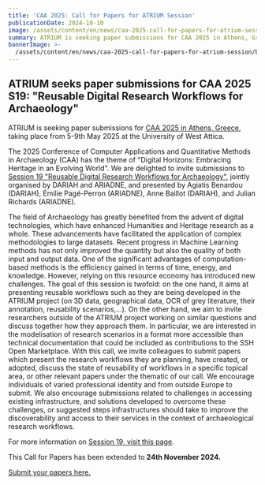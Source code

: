 ```yaml
---
title: 'CAA 2025: Call for Papers for ATRIUM Session'
publicationDate: 2024-10-10
image: /assets/content/en/news/caa-2025-call-for-papers-for-atrium-session/image.jpeg
summary: ATRIUM is seeking paper submissions for CAA 2025 in Athens, Greece.
bannerImage: >-
  /assets/content/en/news/caa-2025-call-for-papers-for-atrium-session/bannerImage.jpg
---
```

## ATRIUM seeks paper submissions for CAA 2025 S19: "Reusable Digital Research Workflows for Archaeology"

ATRIUM is seeking paper submissions for [CAA 2025 in Athens, Greece](https://2025.caaconference.org/call-for-papers/), taking place from 5-9th May 2025 at the University of West Attica.

The 2025 Conference of Computer Applications and Quantitative Methods in Archaeology (CAA) has the theme of "Digital Horizons: Embracing Heritage in an Evolving World". We are delighted to invite submissions to [Session 19 "Reusable Digital Research Workflows for Archaeology"](https://2025.caaconference.org/call-for-papers/session-list/#S19), jointly organised by DARIAH and ARIADNE, and presented by Agiatis Benardou (DARIAH), Émilie Pagé-Perron (ARIADNE), Anne Baillot (DARIAH), and Julian Richards (ARIADNE).

The field of Archaeology has greatly benefited from the advent of digital technologies, which have enhanced Humanities and Heritage research as a whole. These advancements have facilitated the application of complex methodologies to large datasets. Recent progress in Machine Learning methods has not only improved the quantity but also the quality of both input and output data. One of the significant advantages of computation-based methods is the efficiency gained in terms of time, energy, and knowledge. However, relying on this resource economy has introduced new challenges. The goal of this session is twofold: on the one hand, it aims at presenting reusable workflows such as they are being developed in the ATRIUM project (on 3D data, geographical data, OCR of grey literature, their annotation, reusability scenarios,…). On the other hand, we aim to invite researchers outside of the ATRIUM project working on similar questions and discuss together how they approach them. In particular, we are interested in the modelisation of research scenarios in a format more accessible than technical documentation that could be included as contributions to the SSH Open Marketplace. With this call, we invite colleagues to submit papers which present the research workflows they are planning, have created, or adopted, discuss the state of reusability of workflows in a specific topical area, or other relevant papers under the thematic of our call. We encourage individuals of varied professional identity and from outside Europe to submit. We also encourage submissions related to challenges in accessing existing infrastructure, and solutions developed to overcome these challenges, or suggested steps infrastructures should take to improve the discoverability and access to their services in the context of archaeological research workflows.

For more information on [Session 19, visit this page]([https://buff.ly/3NfU97X]\(https://buff.ly/3NfU97X\)).

This Call for Papers has been extended to **24th November 2024.**

[Submit your papers here.]([https://buff.ly/487k77e]\(https://buff.ly/487k77e\))

<Figure src="/assets/content/en/news/caa-2025-call-for-papers-for-atrium-session/atrium-caa-call-for-papers.jpg" alignment="stretch">

</Figure>
